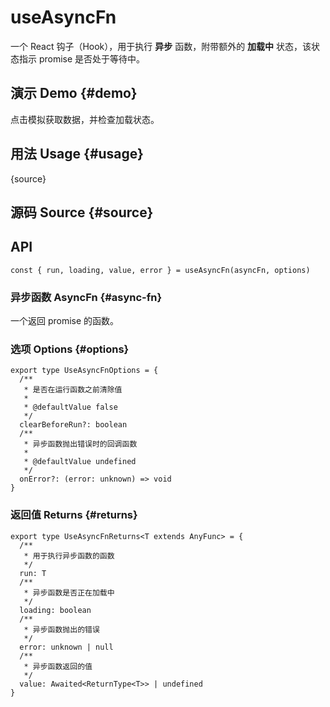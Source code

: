 # useAsyncFn


<HooksType category="Utilities" />

一个 React 钩子（Hook），用于执行 **异步** 函数，附带额外的 **加载中** 状态，该状态指示 promise 是否处于等待中。

## 演示 Demo \{#demo}

点击模拟获取数据，并检查加载状态。


<App />

## 用法 Usage \{#usage}


<RawCode>{source}</RawCode>

## 源码 Source \{#source}


<Source />

## API

```tsx
const { run, loading, value, error } = useAsyncFn(asyncFn, options)
```

### 异步函数 AsyncFn \{#async-fn}

一个返回 promise 的函数。

### 选项 Options \{#options}

```tsx
export type UseAsyncFnOptions = {
  /**
   * 是否在运行函数之前清除值
   *
   * @defaultValue false
   */
  clearBeforeRun?: boolean
  /**
   * 异步函数抛出错误时的回调函数
   *
   * @defaultValue undefined
   */
  onError?: (error: unknown) => void
}
```

### 返回值 Returns \{#returns}

```tsx
export type UseAsyncFnReturns<T extends AnyFunc> = {
  /**
   * 用于执行异步函数的函数
   */
  run: T
  /**
   * 异步函数是否正在加载中
   */
  loading: boolean
  /**
   * 异步函数抛出的错误
   */
  error: unknown | null
  /**
   * 异步函数返回的值
   */
  value: Awaited<ReturnType<T>> | undefined
}
```
